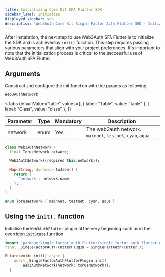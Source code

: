 ```yaml
---
title: Initializing Core Kit SFA Flutter SDK
sidebar_label: Initialize
displayed_sidebar: sdk
description: "Web3Auth Core Kit Single Factor Auth Flutter SDK - Initialize | Documentation - Web3Auth"
---
```



After Installation, the next step to use Web3Auth SFA Flutter is to Initialize the SDK and is achieved by `init()` function. This step requires
passing various parameters that align with your project preferences. It's important to note that the initialization process is critical to the
successful use of Web3Auth SFA Flutter.

## Arguments

Construct and configure the init function with the params as following

`Web3AuthNetwork`

<Tabs
  defaultValue="table"
  values={[
    { label: "Table", value: "table" },
    { label: "Class", value: "class" },
  ]}
>

<TabItem value="table">

| Parameter | Type | Mandatory | Description                                                |
| --------- | ---- | --------- | ---------------------------------------------------------- |
| network   | enum | Yes       | The web3auth network. `mainnet`, `testnet`, `cyan`, `aqua` |

</TabItem>

<TabItem value="class">

```dart
class Web3AuthNetwork {
  final TorusNetwork network;

  Web3AuthNetwork({required this.network});

  Map<String, dynamic> toJson() {
    return {
      'network': network.name,
    };
  }
}

enum TorusNetwork { mainnet, testnet, cyan, aqua }
```

</TabItem>

</Tabs>

## Using the `init()` function

Initialise the `Web3AuthFlutter` plugin at the very beginning such as in the overriden `initState` function

```dart title="Usage"
import 'package:single_factor_auth_flutter/single_factor_auth_flutter.dart';
final _SingleFactorAuthFlutterPlugin = SingleFactAuthFlutter();

Future<void> init() async {
    await _SingleFactorAuthFlutterPlugin.init(
        Web3AuthNetwork(network: torusNetwork));
  }
```

